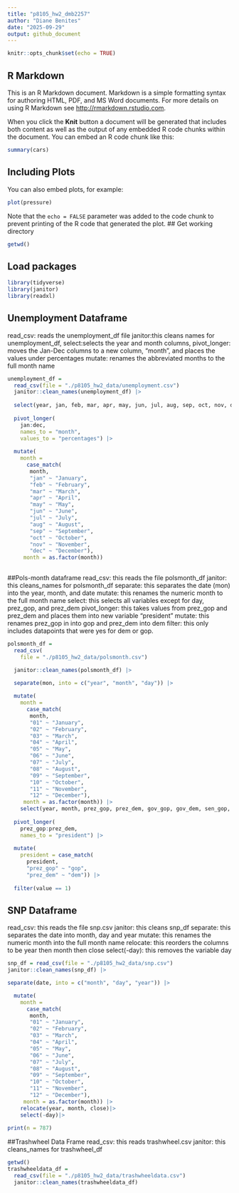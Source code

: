 ```yaml
---
title: "p8105_hw2_dmb2257"
author: "Diane Benites"
date: "2025-09-29"
output: github_document
---
```


```r
knitr::opts_chunk$set(echo = TRUE)
```

## R Markdown

This is an R Markdown document. Markdown is a simple formatting syntax for authoring HTML, PDF, and MS Word documents. For more details on using R Markdown see <http://rmarkdown.rstudio.com>.

When you click the **Knit** button a document will be generated that includes both content as well as the output of any embedded R code chunks within the document. You can embed an R code chunk like this:

```r
summary(cars)
```

## Including Plots

You can also embed plots, for example:

```r
plot(pressure)
```

Note that the `echo = FALSE` parameter was added to the code chunk to prevent printing of the R code that generated the plot.
## Get working directory

```r
getwd()
```


## Load packages
```r
library(tidyverse)
library(janitor)
library(readxl)
```


## Unemployment Dataframe
read_csv: reads the unemployment_df file
janitor:this cleans names for unemployment_df,
select:selects the year and month columns,
pivot_longer: moves the Jan-Dec columns to a new column, "month", and places the values under percentages
mutate: renames the abbreviated months to the full month name


```r
unemployment_df = 
  read_csv(file = "./p8105_hw2_data/unemployment.csv")
  janitor::clean_names(unemployment_df) |>
  
  select(year, jan, feb, mar, apr, may, jun, jul, aug, sep, oct, nov, dec) |>
  
  pivot_longer(
    jan:dec, 
    names_to = "month",
    values_to = "percentages") |>
    
  mutate(
    month = 
      case_match(
       month,
       "jan" ~ "January",
       "feb" ~ "February",
       "mar" ~ "March",
       "apr" ~ "April",
       "may" ~ "May",
       "jun" ~ "June",
       "jul" ~ "July",
       "aug" ~ "August",
       "sep" ~ "September",
       "oct" ~ "October",
       "nov" ~ "November",
       "dec" ~ "December"),
     month = as.factor(month))
  
```

##Pols-month dataframe 
read_csv: this reads the file polsmonth_df
janitor: this cleans_names for polsmonth_df
separate: this separates the date (mon) into the year, month, and date
mutate: this renames the numeric month to the full month name
select: this selects all variables except for day, prez_gop, and prez_dem
pivot_longer: this takes values from prez_gop and prez_dem and places them into new variable "president"
mutate: this renames prez_gop in into gop and prez_dem into dem 
filter: this only includes datapoints that were yes for dem or gop. 

```r
polsmonth_df = 
  read_csv(
    file = "./p8105_hw2_data/polsmonth.csv") 

  janitor::clean_names(polsmonth_df) |>
  
  separate(mon, into = c("year", "month", "day")) |>

  mutate(
    month = 
      case_match(
       month,
       "01" ~ "January",
       "02" ~ "February",
       "03" ~ "March",
       "04" ~ "April",
       "05" ~ "May",
       "06" ~ "June",
       "07" ~ "July",
       "08" ~ "August",
       "09" ~ "September",
       "10" ~ "October",
       "11" ~ "November",
       "12" ~ "December"),
     month = as.factor(month)) |>
    select(year, month, prez_gop, prez_dem, gov_gop, gov_dem, sen_gop, sen_dem, rep_gop, rep_dem) |>
    
  pivot_longer(
    prez_gop:prez_dem,
    names_to = "president") |>
    
  mutate(
    president = case_match(
      president,
      "prez_gop" ~ "gop",
      "prez_dem" ~ "dem")) |>
    
  filter(value == 1)
```


## SNP Dataframe

read_csv: this reads the file snp.csv
janitor: this cleans snp_df
separate: this separates the date into month, day and year
mutate: this renames the numeric month into the full month name
relocate: this reorders the columns to be year then month then close 
select(-day): this removes the variable day

```r
snp_df = read_csv(file = "./p8105_hw2_data/snp.csv")
janitor::clean_names(snp_df) |>

separate(date, into = c("month", "day", "year")) |>

  mutate(
    month = 
      case_match(
       month,
       "01" ~ "January",
       "02" ~ "February",
       "03" ~ "March",
       "04" ~ "April",
       "05" ~ "May",
       "06" ~ "June",
       "07" ~ "July",
       "08" ~ "August",
       "09" ~ "September",
       "10" ~ "October",
       "11" ~ "November",
       "12" ~ "December"),
     month = as.factor(month)) |>
    relocate(year, month, close)|>
    select(-day)|>
  
print(n = 787)
```

##Trashwheel Data Frame
read_csv: this reads trashwheel.csv
janitor: this cleans_names for trashwheel_df
```r
getwd()
trashwheeldata_df =
  read_csv(file = "./p8105_hw2_data/trashwheeldata.csv")
  janitor::clean_names(trashwheeldata_df)
```



